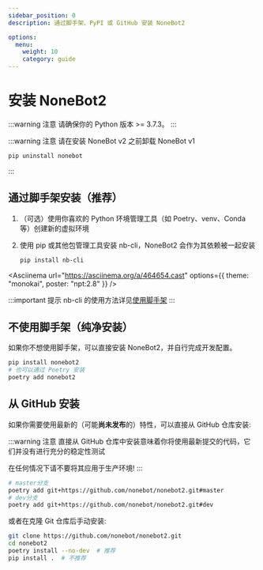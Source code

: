 ```yaml
---
sidebar_position: 0
description: 通过脚手架、PyPI 或 GitHub 安装 NoneBot2

options:
  menu:
    weight: 10
    category: guide
---
```



# 安装 NoneBot2

:::warning 注意
请确保你的 Python 版本 >= 3.7.3。
:::

:::warning 注意
请在安装 NoneBot v2 之前卸载 NoneBot v1

```bash
pip uninstall nonebot
```

:::

## 通过脚手架安装（推荐）

1. （可选）使用你喜欢的 Python 环境管理工具（如 Poetry、venv、Conda 等）创建新的虚拟环境
2. 使用 pip 或其他包管理工具安装 nb-cli，NoneBot2 会作为其依赖被一起安装

   ```bash
   pip install nb-cli
   ```

<Asciinema
  url="https://asciinema.org/a/464654.cast"
  options={{ theme: "monokai", poster: "npt:2.8" }}
/>

:::important 提示
nb-cli 的使用方法详见[使用脚手架](./nb-cli.md)
:::

## 不使用脚手架（纯净安装）

如果你不想使用脚手架，可以直接安装 NoneBot2，并自行完成开发配置。

```bash
pip install nonebot2
# 也可以通过 Poetry 安装
poetry add nonebot2
```

## 从 GitHub 安装

如果你需要使用最新的（可能**尚未发布**的）特性，可以直接从 GitHub 仓库安装:

:::warning 注意
直接从 GitHub 仓库中安装意味着你将使用最新提交的代码，它们并没有进行充分的稳定性测试

在任何情况下请不要将其应用于生产环境!
:::

```bash title="Install From GitHub"
# master分支
poetry add git+https://github.com/nonebot/nonebot2.git#master
# dev分支
poetry add git+https://github.com/nonebot/nonebot2.git#dev
```

或者在克隆 Git 仓库后手动安装:

```bash
git clone https://github.com/nonebot/nonebot2.git
cd nonebot2
poetry install --no-dev  # 推荐
pip install .  # 不推荐
```
